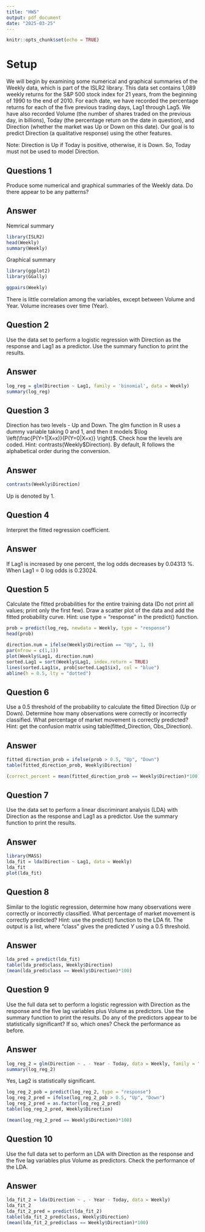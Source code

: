 ```yaml
---
title: "HW5"
output: pdf_document
date: "2025-03-25"
---
```


```r
knitr::opts_chunk$set(echo = TRUE)
```

# Setup
We will begin by examining some numerical and graphical summaries of the Weekly data, which is part of the ISLR2 library. This data set contains 1,089 weekly returns for the S&P 500 stock index for 21 years, from the beginning of 1990 to the end of 2010. For each date, we have recorded the percentage returns for each of the five previous trading days, Lag1 through Lag5. We have also recorded Volume (the number of shares traded on the previous day, in billions), Today (the percentage return on the date in question), and Direction (whether the market was Up or Down on this date). Our goal is to predict Direction (a qualitative response) using the other features.

Note: Direction is Up if Today is positive, otherwise, it is Down. So, Today must not be used to model Direction.

## Questions 1
Produce some numerical and graphical summaries of the Weekly data. Do there appear to be any patterns?

## Answer
Nemrical summary
```r
library(ISLR2)
head(Weekly)
summary(Weekly)
```

Graphical summary
```r
library(ggplot2)
library(GGally)

ggpairs(Weekly)
```

There is little correlation among the variables, except between Volume and Year. Volume increases over time (Year).

## Question 2
Use the data set to perform a logistic regression with Direction as the response and Lag1 as a predictor. Use the summary function to print the results.

## Answer
```r
log_reg = glm(Direction ~ Lag1, family = 'binomial', data = Weekly)
summary(log_reg)
```

## Question 3
Direction has two levels - Up and Down. The glm function in R uses a dummy variable taking 0 and 1, and then it models $\log \left(\frac{P(Y=1|X=x)}{P(Y=0|X=x)} \right)$. Check how the levels are coded. Hint: contrasts(Weekly$Direction). By default, R follows the alphabetical order during the conversion.

## Answer
```r
contrasts(Weekly$Direction)
```

Up is denoted by 1.

## Question 4
Interpret the fitted regression coefficient.

## Answer
If Lag1 is increased by one percent, the log odds decreases by 0.04313 %. When Lag1 = 0 log odds is 0.23024.

## Question 5
Calculate the fitted probabilities for the entire training data (Do not print all values; print only the first few). Draw a scatter plot of the data and add the fitted probability curve. Hint: use type = “response” in the predict() function.
```r
prob = predict(log_reg, newdata = Weekly, type = "response")
head(prob)
```

```r
direction.num = ifelse(Weekly$Direction == "Up", 1, 0)
par(mfrow = c(1,1))
plot(Weekly$Lag1, direction.num)
sorted.Lag1 = sort(Weekly$Lag1, index.return = TRUE)
lines(sorted.Lag1$x, prob[sorted.Lag1$ix], col = "blue")
abline(h = 0.5, lty = "dotted")
```

## Question 6
Use a 0.5 threshold of the probability to calculate the fitted Direction (Up or Down). Determine how many observations were correctly or incorrectly classified. What percentage of market movement is correctly predicted? Hint: get the confusion matrix using table(fitted_Direction, Obs_Direction).

## Answer
```r
fitted_direction_prob = ifelse(prob > 0.5, "Up", "Down")
table(fitted_direction_prob, Weekly$Direction)

(correct_percent = mean(fitted_direction_prob == Weekly$Direction)*100)
```

## Question 7
Use the data set to perform a linear discriminant analysis (LDA) with Direction as the response and Lag1 as a predictor. Use the summary function to print the results.

## Answer
```r
library(MASS)
lda_fit = lda(Direction ~ Lag1, data = Weekly)
lda_fit
plot(lda_fit)
```

## Question 8
Similar to the logistic regression, determine how many observations were correctly or incorrectly classified. What percentage of market movement is correctly predicted? Hint: use the predict() function to the LDA fit. The output is a list, where “class” gives the predicted $Y$ using a 0.5 threshold.

## Answer
```r
lda_pred = predict(lda_fit)
table(lda_pred$class, Weekly$Direction)
(mean(lda_pred$class == Weekly$Direction)*100)
```

## Question 9
Use the full data set to perform a logistic regression with Direction as the response and the five lag variables plus Volume as predictors. Use the summary function to print the results. Do any of the predictors appear to be statistically significant? If so, which ones? Check the performance as before.

## Answer
```r
log_reg_2 = glm(Direction ~ . - Year - Today, data = Weekly, family = "binomial")
summary(log_reg_2)
```

Yes, Lag2 is statistically significant.

```r
log_reg_2_pob = predict(log_reg_2, type = "response")
log_reg_2_pred = ifelse(log_reg_2_pob > 0.5, "Up", "Down")
log_reg_2_pred = as.factor(log_reg_2_pred)
table(log_reg_2_pred, Weekly$Direction)

(mean(log_reg_2_pred == Weekly$Direction)*100)
```

## Question 10
Use the full data set to perform an LDA with Direction as the response and the five lag variables plus Volume as predictors. Check the performance of the LDA.

## Answer
```r
lda_fit_2 = lda(Direction ~ . - Year - Today, data = Weekly)
lda_fit_2
lda_fit_2_pred = predict(lda_fit_2)
table(lda_fit_2_pred$class, Weekly$Direction)
(mean(lda_fit_2_pred$class == Weekly$Direction)*100)
```

